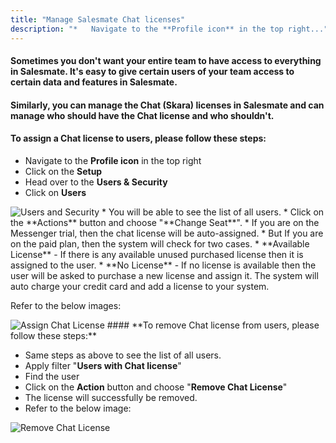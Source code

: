 ```yaml
---
title: "Manage Salesmate Chat licenses"
description: "*   Navigate to the **Profile icon** in the top right..."
---
```


#### Sometimes you don't want your entire team to have access to everything in Salesmate. It's easy to give certain users of your team access to certain data and features in Salesmate.

#### Similarly, you can manage the Chat (Skara) licenses in Salesmate and can manage who should have the Chat license and who shouldn't.

#### **To assign a Chat license to users, please follow these steps:**

*   Navigate to the **Profile icon** in the top right
*   Click on the **Setup**
*   Head over to the **Users & Security** 
*   Click on **Users**

<img src="images/083-users-and-security-31711303769753.png" alt="Users and Security" />
*   You will be able to see the list of all users.
*   Click on the **Actions** button and choose "**Change Seat**".
*   If you are on the Messenger trial, then the chat license will be auto-assigned.
*   But If you are on the paid plan, then the system will check for two cases.
    *   **Available License** - If there is any available unused purchased license then it is assigned to the user.
    *   **No License** - If no license is available then the user will be asked to purchase a new license and assign it. The system will auto charge your credit card and add a license to your system.

Refer to the below images: 

<img src="images/084-assign-chat-license-31711525665049.png" alt="Assign Chat License" />
#### **To remove Chat license from users, please follow these steps:**

*   Same steps as above to see the list of all users.
*   Apply filter "**Users with Chat license**"
*   Find the user
*   Click on the **Action** button and choose "**Remove Chat License**"
*   The license will successfully be removed.
*   Refer to the below image:

<img src="images/085-remove-chat-license-31711525679769.png" alt="Remove Chat License" />